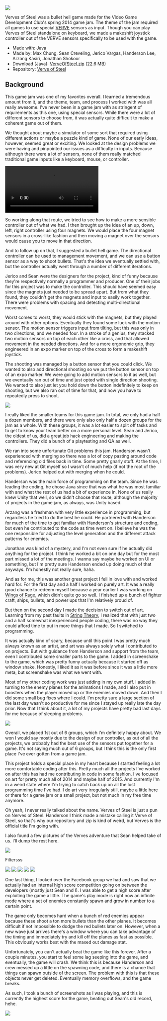 <img src="https://d1yx06f4zik90o.cloudfront.net/uploads/pressShootToStart.png" />

Verves of Steel was a bullet hell game made for the Video Game Development Club's spring 2014 game jam. The theme of the jam required all games to use special [VERVE](http://myinxus.com/welcome/verveall/) sensors as input. Though you can play Verves of Steel standalone on keyboard, we made a makeshift joystick controller out of the VERVE sensors specifically to be used with the game.

- Made with: Java
- Made by: Max Chung, Sean Creveling, Jerico Vargas, Handerson Lee, Arzang Kasiri, Jonathan Shokoor
- Download (Java): [VerveOfSteel.zip](https://d1yx06f4zik90o.cloudfront.net/uploads/VerveOfSteel.zip) (22.6 MB)
- Repository: [Verve of Steel](https://bitbucket.org/handersl/verve-of-steel/src)

## Background

This game jam was one of my favorites overall. I learned a tremendous amount from it, and the theme, team, and process I worked with was all really awesome. I've never been in a game jam with as stringent of requirements as this one, using special sensors. While there were a lot of different sensors to choose from, it was actually quite difficult to make a coherent game out of them.

We thought about maybe a simulator of some sort that required using different actions or maybe a puzzle kind of game. None of our early ideas, however, seemed great or exciting. We looked at the design problems we were having and pinpointed our issues as a difficulty in inputs. Because although there were a lot of sensors, none of them really matched traditional game inputs like a keyboard, mouse, or controller.

<video autoPlay loop controls>
  <source src="https://d1yx06f4zik90o.cloudfront.net/uploads/puppies_going_fast.webm" />
</video>

So working along that route, we tried to see how to make a more sensible controller out of what we had. I then brought up the idea of an up, down, left, right controller using four magnets. We would place the four magnet sensors in a cross-like fashion and then moving a magnet over the sensors would cause you to move in that direction.

And to follow up on that, I suggested a bullet hell game. The directional controller can be used to management movement, and we can use a button sensor as a way to shoot bullets. That's the idea we eventually settled with, but the controller actually went through a number of different iterations.

Jerico and Sean were the designers for the project, kind of funny because they're respectively normally a programmer and producer. One of their jobs for this project was to make the controller. This should have seemed easy since the magnets just needed to be spread apart. But from what they found, they couldn't get the magnets and input to easily work together. There were problems with spacing and detecting multi-directional movement.

Worst comes to worst, they would stick with the magnets, but they played around with other options. Eventually they found some luck with the motion sensor. The motion sensor triggers input from tilting, but this was only in two directions, and we needed four. In a stroke of a genius, they stacked two motion sensors on top of each other like a cross, and that allowed movement in the needed directions. And for a more ergonomic grip, they engineered in an expo marker on top of the cross to form a makeshift joystick.

The shooting was managed by a button sensor that you could click. We wanted to also add directional shooting so we put the button sensor on top of an expo marker. We were going to add motion sensors to it as well, but we eventually ran out of time and just opted with single direction shooting. We wanted to also just let you hold down the button indefinitely to keep on shooting, but we also ran out of time for that, and now you have to repeatedly press to shoot.

<img src="https://d1yx06f4zik90o.cloudfront.net/uploads/verves7.jpg" />

I really liked the smaller teams for this game jam. In total, we only had a half a dozen members, and there were only also only half a dozen groups for the jam as a whole. With these groups, it was a lot easier to split off tasks and to get to know your team better on a more personal level. Sean and Jerico, the oldest of us, did a great job hack engineering and making the controllers. They did a bunch of a playtesting and QA as well.

We ran into some unfortunate Git problems this jam. Handerson wasn't experienced with merging so there was a lot of copy pasting around code and referencing old files back in time. Some pretty gnarly stuff. At the time, I was very new at Git myself so I wasn't of much help (if not the root of the problems). Jerico helped out with merging when he could.

Handerson was the main force of programming on the team. Since he was leading the coding, he chose Java since that was what he was most familiar with and what the rest of us had a bit of experience in. None of us really knew Unity that well, so we didn't choose that route, although the majority of projects in the game jam, as always, was Unity based.

Arzang was a freshman with very little experience in programming, but regardless he tried to do the best he could. He partnered with Handerson for much of the time to get familiar with Handerson's structure and coding, but even he contributed to the code as time went on. I believe he was the one responsible for adjusting the level generation and the different attack patterns for enemies.

Jonathan was kind of a mystery, and I'm not even sure if he actually did anything for the project. I think he worked a bit on one day but for the most part missed a lot of the meetings. I wanna say maybe he worked on UI or something, but I'm pretty sure Handerson ended up doing much of that anyways. I'm honestly not really sure, haha.

And as for me, this was another great project I fell in love with and worked hard for. For the first day and a half I worked on purely art. It was a really good chance to redeem myself because a year earlier I was working on [Wings of Rage](http://maxrchung.com/projects/wingsofrage), which didn't quite go so well. I finished up a bunch of fighter craft, ships, bullets, and power ups that I'm relatively proud of.

But then on the second day I made the decision to switch out of art. Learning from my past faults in [String Theory](http://maxrchung.com/projects/stringtheory), I realized that with just two and a half somewhat inexperienced people coding, there was no way they could afford time to put in more things that I made. So I switched to programming.

It was actually kind of scary, because until this point I was pretty much always known as an artist, and art was always solely what I contributed to on projects. But with guidance from Handerson and support from the team, even I contributed some smaller parts to the game. I added in screenshake to the game, which was pretty funny actually because it started off as window shake. Honestly, I liked it as it was before since it was a little more meta, but screenshake was what we went with.

Most of my other coding work was just adding in my own stuff. I added in turning to the enemy planes for the animations I made, and I also put in boosters when the player moved up or the enemies moved down. And then I did some small bug fixes where I could. I'm pretty sure a large section of the last day wasn't so productive for me since I stayed up really late the day prior. Now that I think about it, a lot of my projects have pretty bad last days for me because of sleeping problems.

<img src="https://d1yx06f4zik90o.cloudfront.net/uploads/kitty_daytime_nighttime.gif" />

Overall, we placed 1st out of 6 groups, which I'm definitely happy about. We won I would say mostly due to the design of our controller, as out of all the projects, we probably had the best use of the sensors put together for a game. It's not saying much out of 6 groups, but I think this is the only first place I've ever gotten from a game jam.

This project holds a special place in my heart because I started feeling a lot more comfortable coding after this. Pretty much all the projects I've worked on after this has had me contributing in code in some fashion. I've focused on art for pretty much all of 2014 and maybe half of 2015. And currently I'm in a weird state where I'm trying to catch back up on all the lost programming time I've had. I do art very irregularly still, maybe a little here or there for a game jam or a small project, but not much in my free time anymore.

Oh yeah, I never really talked about the name. Verves of Steel is just a pun on Nerves of Steel. Handerson I think made a mistake calling it Verve of Steel, so that's why our repository and zip is kind of weird, but Verves is the official title I'm going with.

I also found a few pictures of the Verves adventure that Sean helped take of us. I'll dump the rest here.

<img src="https://d1yx06f4zik90o.cloudfront.net/uploads/verves2.jpg" />
<p className="caption">Filtersss</p>
<img src="https://d1yx06f4zik90o.cloudfront.net/uploads/verves3.jpg" /> <img src="https://d1yx06f4zik90o.cloudfront.net/uploads/verves4.jpg" /> <img src="https://d1yx06f4zik90o.cloudfront.net/uploads/verves5.jpg" /> <img src="https://d1yx06f4zik90o.cloudfront.net/uploads/verves6.jpg" /> <img src="https://d1yx06f4zik90o.cloudfront.net/uploads/verves1.jpg" />

One last thing, I looked over the Facebook group we had and saw that we actually had an internal high score competition going on between the developers (mostly just Sean and I). I was able to get a high score after exploiting the game a little. The game's play mode is right now an infinite mode where a set of enemies constantly spawn and grow in number to a certain point.

The game only becomes hard when a bunch of red enemies appear because these shoot a ton more bullets than the other planes. It becomes difficult if not impossible to dodge the red bullets later on. However, when a new wave just arrives there's a window where you can take advantage of the timing and immediately try and kill off the planes as fast as possible. This obviously works best with the maxed out damage stat.

Unfortunately, you can't actually beat the game like this forever. After a couple minutes, you start to feel some lag seeping into the game, and eventually, the game will crash. We think this is because Handerson and crew messed up a little on the spawning code, and there is a chance that things can spawn outside of the screen. The problem with this is that these objects never get deleted. Eventually memory overflows, and the game breaks.

As such, I took a bunch of screenshots as I was playing, and this is currently the highest score for the game, beating out Sean's old record, hehe.

<img src="https://d1yx06f4zik90o.cloudfront.net/uploads/verves_highscore.jpg" />
